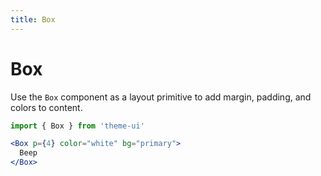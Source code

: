 ```yaml
---
title: Box
---
```


# Box

Use the `Box` component as a layout primitive to add margin, padding, and colors to content.

```js
import { Box } from 'theme-ui'
```

```jsx live=true
<Box p={4} color="white" bg="primary">
  Beep
</Box>
```
